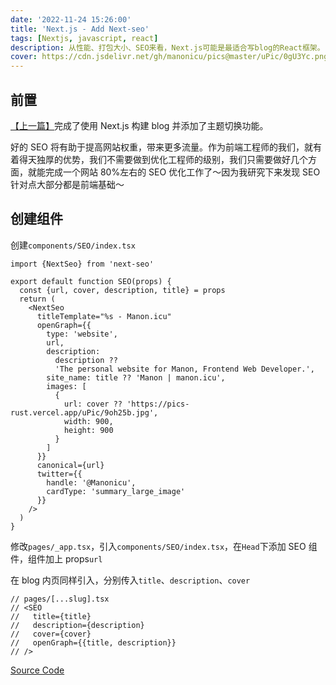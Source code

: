 ```yaml
---
date: '2022-11-24 15:26:00'
title: 'Next.js - Add Next-seo'
tags: [Nextjs, javascript, react]
description: 从性能、打包大小、SEO来看，Next.js可能是最适合写blog的React框架。
cover: https://cdn.jsdelivr.net/gh/manonicu/pics@master/uPic/0gU3Yc.png
---
```


## 前置

[【上一篇】](/blog/javascript/nextjs/tips/add-theme-mode-switch-to-blog)完成了使用 Next.js 构建 blog 并添加了主题切换功能。

好的 SEO 将有助于提高网站权重，带来更多流量。作为前端工程师的我们，就有着得天独厚的优势，我们不需要做到优化工程师的级别，我们只需要做好几个方面，就能完成一个网站 80%左右的 SEO 优化工作了～因为我研究下来发现 SEO 针对点大部分都是前端基础～

## 创建组件

创建`components/SEO/index.tsx`

```tsx
import {NextSeo} from 'next-seo'

export default function SEO(props) {
  const {url, cover, description, title} = props
  return (
    <NextSeo
      titleTemplate="%s - Manon.icu"
      openGraph={{
        type: 'website',
        url,
        description:
          description ??
          'The personal website for Manon, Frontend Web Developer.',
        site_name: title ?? 'Manon | manon.icu',
        images: [
          {
            url: cover ?? 'https://pics-rust.vercel.app/uPic/9oh25b.jpg',
            width: 900,
            height: 900
          }
        ]
      }}
      canonical={url}
      twitter={{
        handle: '@Manonicu',
        cardType: 'summary_large_image'
      }}
    />
  )
}
```

修改`pages/_app.tsx`，引入`components/SEO/index.tsx`，在`Head`下添加 SEO 组件，组件加上 props`url`

在 blog 内页同样引入，分别传入`title`、`description`、`cover`

```tsx
// pages/[...slug].tsx
// <SEO
//   title={title}
//   description={description}
//   cover={cover}
//   openGraph={{title, description}}
// />
```

[Source Code](https://github.com/Manonicu/blog-demo/tree/feat-seo)
